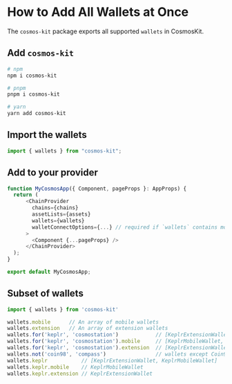 # How to Add All Wallets at Once

The `cosmos-kit` package exports all supported `wallets` in CosmosKit.

## Add `cosmos-kit`

```sh
# npm
npm i cosmos-kit

# pnpm
pnpm i cosmos-kit

# yarn
yarn add cosmos-kit
```

## Import the wallets

```js
import { wallets } from "cosmos-kit";
```

## Add to your provider

```js
function MyCosmosApp({ Component, pageProps }: AppProps) {
  return (
      <ChainProvider
        chains={chains}
        assetLists={assets}
        wallets={wallets}
        walletConnectOptions={...} // required if `wallets` contains mobile wallets
      >
        <Component {...pageProps} />
      </ChainProvider>
  );
}

export default MyCosmosApp;
```

## Subset of wallets
```js
import { wallets } from 'cosmos-kit'

wallets.mobile      // An array of mobile wallets
wallets.extension   // An array of extension wallets
wallets.for('keplr', 'cosmostation')            // [KeplrExtensionWallet, KeplrMobileWallet, CosmostationExtensionWallet, CosmostationMobileWallet]
wallets.for('keplr', 'cosmostation').mobile     // [KeplrMobileWallet, CosmostationMobileWallet]
wallets.for('keplr', 'cosmostation').extension  // [KeplrExtensionWallet, CosmostationExtensionWallet]
wallets.not('coin98', 'compass')                // wallets except Coin98 and Compass
wallets.keplr           // [KeplrExtensionWallet, KeplrMobileWallet]
wallets.keplr.mobile    // KeplrMobileWallet
wallets.keplr.extension // KeplrExtensionWallet
```